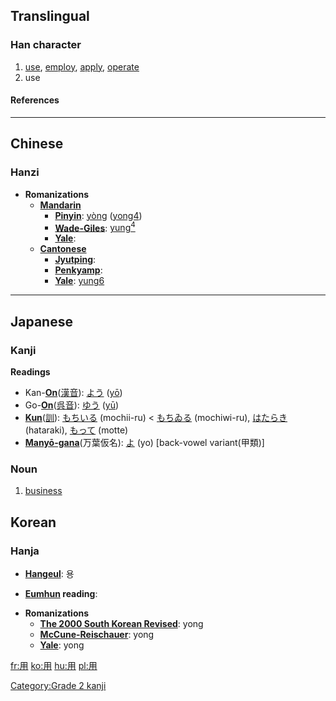 ==Translingual==
===Han character===
{{Han char|rn=101|rad=用|as=00|sn=5|four=7722<sub>0</sub>|canj=月手 (BQ)}}
# [[use]], [[employ]], [[apply]], [[operate]]
# use
====References====
{{Han ref|kx=0755.240|dkj=21703|dj=1166.010|hdz=10097.050|uh=7528|ud=29992|bh=A5CE|bd=42446}}
----

==Chinese==
===Hanzi===


* '''Romanizations'''
** '''[[Mandarin]]'''
*** '''[[Pinyin]]''': [[yòng]] ([[yong4]])
*** '''[[Wade-Giles]]''': [[yung4|yung<sup>4</sup>]]
*** '''[[Yale]]''': 
** '''[[Cantonese]]'''
*** '''[[Jyutping]]''':
*** '''[[Penkyamp]]''': 
*** '''[[Yale]]''': [[yung6]]


----
==Japanese==
===Kanji===

'''Readings'''
* Kan-'''[[On]]'''([[漢音]]): [[よう]] ([[yō]])
* Go-'''[[On]]'''([[呉音]]): [[ゆう]] ([[yū]])
* '''[[Kun]]'''([[訓]]): [[もちいる]] (mochii-ru) < [[もちゐる]] (mochiwi-ru), [[はたらき]] (hataraki), [[もって]] (motte)
* '''[[Manyō-gana]]'''(万葉仮名): [[よ]] (yo) [back-vowel variant(甲類)]

===Noun===
{{ja-noun|k|hira=よう|rom=yō}}
#[[business]]

==Korean==
===Hanja===

* '''[[Hangeul]]''': 용

* '''[[Eumhun]] reading''': 

* '''Romanizations'''
** '''[[The 2000 South Korean Revised Romanization|The 2000 South Korean Revised]]''': yong
** '''[[McCune-Reischauer]]''': yong
** '''[[Yale]]''': yong






[[Category:Grade 2 kanji]]

[[fr:用]]
[[ko:用]]
[[hu:用]]
[[pl:用]]